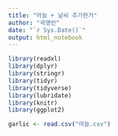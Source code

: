 ---
title: "마늘 + 날씨 추가한거"
author: "곽명빈"
date: "`r Sys.Date()`"
output: html_notebook
---

```{r}
library(readxl)
library(dplyr)
library(stringr)
library(tidyr)
library(tidyverse)
library(lubridate)
library(knitr)
library(ggplot2)
```

```{r}
garlic <- read.csv("마늘.csv")
```

